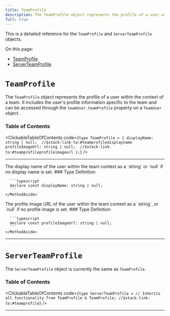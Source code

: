 ```yaml
---
title: TeamProfile
description: The TeamProfile object represents the profile of a user within the context of a team. It includes the user's profile information specific to the team and can be accessed through the teamUser.teamProfile property on a TeamUser object.
full: true
---
```


This is a detailed reference for the `TeamProfile` and `ServerTeamProfile` objects.

On this page:
- [TeamProfile](#teamprofile)
- [ServerTeamProfile](#serverteamprofile)

# `TeamProfile`

The `TeamProfile` object represents the profile of a user within the context of a team. It includes the user's profile information specific to the team and can be accessed through the `teamUser.teamProfile` property on a `TeamUser` object.

### Table of Contents

<ClickableTableOfContents code={`type TeamProfile = {
  displayName: string | null;  //$stack-link-to:#teamprofiledisplayname
  profileImageUrl: string | null;  //$stack-link-to:#teamprofileprofileimageurl
};`} />

---

<CollapsibleTypesSection type="teamProfile" property="displayName" defaultOpen={false}>
  <MethodLayout>
    <MethodContent>
      The display name of the user within the team context as a `string` or `null` if no display name is set.
    </MethodContent>
    <MethodAside>
      ### Type Definition

      ```typescript
      declare const displayName: string | null;
      ```
    </MethodAside>
  </MethodLayout>
</CollapsibleTypesSection>

<CollapsibleTypesSection type="teamProfile" property="profileImageUrl" defaultOpen={false}>
  <MethodLayout>
    <MethodContent>
      The profile image URL of the user within the team context as a `string`, or `null` if no profile image is set.
    </MethodContent>
    <MethodAside>
      ### Type Definition

      ```typescript
      declare const profileImageUrl: string | null;
      ```
    </MethodAside>
  </MethodLayout>
</CollapsibleTypesSection>

---

# `ServerTeamProfile`

The `ServerTeamProfile` object is currently the same as `TeamProfile`.

### Table of Contents

<ClickableTableOfContents code={`type ServerTeamProfile =
  // Inherits all functionality from TeamProfile
  & TeamProfile; //$stack-link-to:#teamprofile`} />

---
